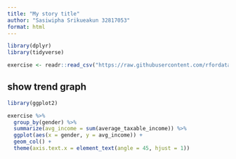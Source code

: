 ```yaml
---
title: "My story title"
author: "Sasiwipha Srikueakun 32817053"
format: html
---
```



```r
library(dplyr)
library(tidyverse)

exercise <- readr::read_csv("https://raw.githubusercontent.com/rfordatascience/tidytuesday/master/data/2018/2018-04-23/week4_australian_salary.csv")
```

## show trend graph
```r
library(ggplot2)

exercise %>%
  group_by(gender) %>%
  summarize(avg_income = sum(average_taxable_income)) %>%
  ggplot(aes(x = gender, y = avg_income)) + 
  geom_col() +
  theme(axis.text.x = element_text(angle = 45, hjust = 1))
```


